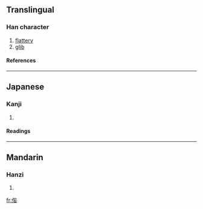 {{see|佞}}

==Translingual==
===Han character===
{{Han char|rad=人|as=06|sn=8|four=|canj=人卜女女 (OYVV)}}
# [[flattery]]
# [[glib]]
====References====
{{Han ref|kx=0102.291|hdz=10153.011|uh=4FAB|ud=20395}}
----
==Japanese==
===Kanji===
{{ja-kanji|grade=|rs=人06}}
# {{defn|Japanese}} 
====Readings====
{{ja-readings|on=[[ねい]] (nei), [[でい]] (dei)|kun=[[おもねる]] (omoneru), [[よこしま]] (yokoshima)}}
----
==Mandarin==
===Hanzi===
{{cmn-hanzi|pin=[[nìng]] (ning4)|wg=ning<sup>4</sup>}}
# {{defn|Mandarin}}

[[fr:侫]]